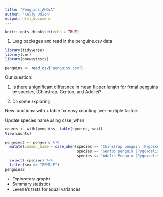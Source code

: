 ```yaml
---
title: "Penguins_ANOVA"
author: "Kelly Odion"
output: html_document
---
```


```r
knitr::opts_chunk$set(echo = TRUE)
```

1. Loag packages and read in the penguins.csv data 
```r
library(tidyverse)
library(car)
library(onewaytests)

penguins <- read_csv("penguins.csv")
```

Our question: 

1. Is there a significant difference in mean flipper length for femal penguins by species,
(Chinstrap, Gentoo, and Adelie)?

2. Do some exploring 

New functions: with + table for easy counting over multiple factors

Update species name using case_when 

```r
counts <- with(penguins, table(species, sex))
View(counts)

penguins2 <- penguins %>% 
  mutate(common_name = case_when(species == "Chinstrap penguin (Pygoscelis antarctica)" ~ "Chinstrap", 
                                 species == "Gentoo penguin (Pygoscelis papua)" ~ "Gentoo", 
                                 species == "Adelie Penguin (Pygoscelis adeliae)" ~ "Adelie")) %>% 
  select(-species) %>% 
  filter(sex == "FEMALE")
penguins2
```

- Exploratory graphs 
- Summary statistics 
- Levene's tests for equal variances

